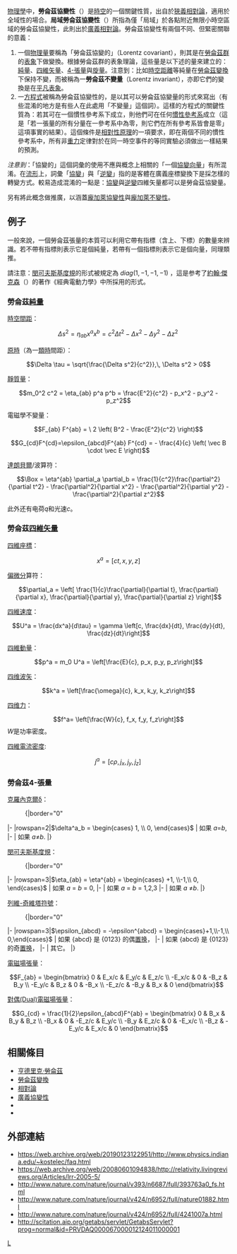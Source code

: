{{noteTA
|G1=物理學
|G2=數學
}}
[[物理學|物理學]]中，'''勞侖茲協變性'''（{{lang-en|Lorentz covariance}}）是[[時空|時空]]的一個關鍵性質，出自於[[狹義相對論|狹義相對論]]，適用於全域性的場合。'''局域勞侖茲協變性'''（{{lang-en|Local Lorentz covariance}}）所指為僅「局域」於各點附近無限小時空區域的勞侖茲協變性，此則出於[[廣義相對論|廣義相對論]]。勞侖茲協變性有兩個不同、但緊密關聯的意義：

# 一個[[物理量|物理量]]要稱為「勞侖茲協變的」（Lorentz covariant），則其是在[[勞侖茲群|勞侖茲群]]的[[群表象|表象]]下做變換。根據勞侖茲群的表象理論，這些量是以下述的量來建立的：[[純量|純量]]、[[四維矢量|四維矢量]]、[[張量|4-張量]]與[[旋量|旋量]]。注意到：比如[[時空|時空距離]]等純量在[[勞侖茲變換|勞侖茲變換]]下保持不變，而被稱為一'''勞侖茲不變量'''（Lorentz invariant），亦即它們的變換是在[[平凡表象|平凡表象]]。
# 一[[方程式|方程式]]被稱為勞侖茲協變性的，是以其可以勞侖茲協變量的形式來寫出（有些混淆的地方是有些人在此處用「不變量」這個詞）。這樣的方程式的關鍵性質為：若其可在一個慣性參考系下成立，則他們可在任何[[慣性參考系|慣性參考系]]成立（這是「若一張量的所有分量在一參考系中為零，則它們在所有參考系皆會是零」這項事實的結果）。這個條件是[[相對性原理|相對性原理]]的一項要求，即在兩個不同的慣性參考系中，所有非[[重力|重力]]定律對於在同一時空事件的等同實驗必須做出一樣結果的預測。

''注意到''：「協變的」這個詞彙的使用不應與概念上相關的「一個[[協變向量|協變向量]]」有所混淆。在[[流形|流形]]上，詞彙「[[協變|協變]]」與「[[逆變|逆變]]」指的是客體在廣義座標變換下是採怎樣的轉變方式。較易造成混淆的一點是：[[協變|協變]]與[[逆變|逆變]]四維矢量都可以是勞侖茲協變量。

另有將此概念做推廣，以涵蓋[[龐加萊協變性|龐加萊協變性]]與[[龐加萊不變性|龐加萊不變性]]。

== 例子 ==
一般來說，一個勞侖茲張量的本質可以利用它帶有指標（含上、下標）的數量來辨識。若不帶有指標則表示它是個純量，若帶有一個指標則表示它是個向量，同理類推。

請注意：[[閔可夫斯基度規|閔可夫斯基度規]]的形式被規定為 <math>diag(1, -1, -1, -1)</math> ，這是参考了[[約翰·傑克森|約翰·傑克森]]（{{lang|en|John D. Jackson}}）的著作《經典電動力學》中所採用的形式。

===勞侖茲[[純量|純量]]===
[[時空間距|時空間距]]：
:<math>\Delta s^2 = \eta_{ab} x^a x^b =c^2 \Delta t^2 - \Delta x^2 - \Delta y^2 - \Delta z^2 \,</math>

[[原時|原時]]（為一[[類時|類時]]間距）：
:<math>\Delta \tau = \sqrt{\frac{\Delta s^2}{c^2}},\, \Delta s^2 > 0</math>

[[靜質量|靜質量]]：
:<math>m_0^2 c^2 = \eta_{ab} p^a p^b = \frac{E^2}{c^2} - p_x^2 - p_y^2 - p_z^2</math>

電磁學不變量：
:<math>F_{ab} F^{ab} = \ 2 \left( B^2 - \frac{E^2}{c^2} \right)</math>
:<math>G_{cd}F^{cd}=\epsilon_{abcd}F^{ab} F^{cd} = - \frac{4}{c} \left( \vec B \cdot \vec E \right)</math>

[[達朗貝爾|達朗貝爾]]/波算符：
:<math>\Box = \eta^{ab} \partial_a \partial_b = \frac{1}{c^2}\frac{\partial^2}{\partial t^2} - \frac{\partial^2}{\partial x^2} - \frac{\partial^2}{\partial y^2} - \frac{\partial^2}{\partial z^2}</math>

此外还有电荷<math>q</math>和光速<math>c</math>。

===勞侖茲[[四維矢量|四維矢量]]===
[[四維座標|四維座標]]：
:<math>x^a = [ct, x, y, z]</math>

[[偏微分|偏微分]]算符：
:<math>\partial_a = \left[ \frac{1}{c}\frac{\partial}{\partial t}, \frac{\partial}{\partial x}, \frac{\partial}{\partial y}, \frac{\partial}{\partial z} \right]</math>

[[四維速度|四維速度]]：
:<math>U^a = \frac{dx^a}{d\tau} = \gamma \left[c, \frac{dx}{dt}, \frac{dy}{dt}, \frac{dz}{dt}\right]</math>

[[四維動量|四維動量]]：
:<math>p^a = m_0 U^a = \left[\frac{E}{c}, p_x, p_y, p_z\right]</math>

[[四维波矢|四维波矢]]：
:<math>k^a = \left[\frac{\omega}{c}, k_x, k_y, k_z\right]</math>

[[四维力|四维力]]：
:<math>f^a= \left[\frac{W}{c}, f_x, f_y, f_z\right]</math>
<math>W</math>是功率密度。

[[四維電流密度|四維電流密度]]:
:<math>j^a = [c\rho, j_x, j_y, j_z] \,</math>

===勞侖茲4-張量===
[[克羅內克爾δ|克羅內克爾δ]]：
:{|border="0"
|-
|rowspan=2|<math>\delta^a_b = \begin{cases} 1,  \\ 0, \end{cases}</math>
| 如果 ''a''=''b'',
|-
| 如果 ''a''≠''b''.
|}

[[閔可夫斯基度規|閔可夫斯基度規]]：
:{|border="0"
|-
|rowspan=3|<math>\eta_{ab} = \eta^{ab} = \begin{cases} +1, \\-1,\\ 0, \end{cases}</math>
| 如果  ''a'' = ''b'' = 0,
|-
| 如果 ''a'' = ''b'' = 1,2,3
|-
| 如果 ''a'' ≠''b''.
|}

[[列維-奇維塔符號|列維-奇維塔符號]]：
:{|border="0"
|-
|rowspan=3|<math>\epsilon_{abcd} = -\epsilon^{abcd} = \begin{cases}+1,\\-1,\\ 0,\end{cases}</math>
| 如果 {abcd} 是 {0123} 的偶[[置换|置换]]，
|-
| 如果 {abcd} 是 {0123} 的奇[[置换|置换]]，
|-
| 其它。
|}

[[電磁場張量|電磁場張量]]：
:<math>F_{ab} = \begin{bmatrix} 0 & E_x/c & E_y/c & E_z/c \\ -E_x/c & 0 & -B_z & B_y \\ -E_y/c & B_z & 0 & -B_x \\ -E_z/c & -B_y & B_x & 0 \end{bmatrix}</math>

[[對偶電磁場張量|對偶(Dual)電磁場張量]]：
:<math>G_{cd} = \frac{1}{2}\epsilon_{abcd}F^{ab} = \begin{bmatrix} 0 & B_x & B_y & B_z \\ -B_x & 0 & -E_z/c & E_y/c \\ -B_y & E_z/c & 0 & -E_x/c \\ -B_z & -E_y/c & E_x/c & 0 \end{bmatrix}</math>

== 相關條目 ==
* [[亨德里克·勞侖茲|亨德里克·勞侖茲]]
* [[勞侖茲變換|勞侖茲變換]]
* [[相對論|相對論]]
* [[廣義協變性|廣義協變性]]
* {{link-en|違反勞侖茲不變性的微中子振盪|Lorentz-violating neutrino oscillations}}
* {{link-en|迴圈量子重力中的勞侖茲不變性|Lorentz invariance in loop quantum gravity}}

== 外部連結 ==
*https://web.archive.org/web/20190123122951/http://www.physics.indiana.edu/~kostelec/faq.html
*https://web.archive.org/web/20080601094838/http://relativity.livingreviews.org/Articles/lrr-2005-5/
*http://www.nature.com/nature/journal/v393/n6687/full/393763a0_fs.html {{Wayback|url=http://www.nature.com/nature/journal/v393/n6687/full/393763a0_fs.html |date=20080305222442 }}
*http://www.nature.com/nature/journal/v424/n6952/full/nature01882.html {{Wayback|url=http://www.nature.com/nature/journal/v424/n6952/full/nature01882.html |date=20080305223215 }}
*http://www.nature.com/nature/journal/v424/n6952/full/4241007a.html {{Wayback|url=http://www.nature.com/nature/journal/v424/n6952/full/4241007a.html |date=20080305223210 }}
*http://scitation.aip.org/getabs/servlet/GetabsServlet?prog=normal&id=PRVDAQ000067000012124011000001

[[Category:狹義相對論|L]]